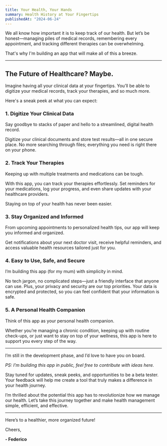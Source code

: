 ```yaml
---
title: Your Health, Your Hands
summary: Health History at Your Fingertips
publishedAt: "2024-06-24"
---
```


We all know how important it is to keep track of our health. But let’s be honest—managing piles of medical records, remembering every appointment, and tracking different therapies can be overwhelming.

That's why I'm building an app that will make all of this a breeze.

---

## The Future of Healthcare? Maybe.

Imagine having all your clinical data at your fingertips. You’ll be able to digitize your medical records, track your therapies, and so much more.

Here's a sneak peek at what you can expect:

### 1. Digitize Your Clinical Data

Say goodbye to stacks of paper and hello to a streamlined, digital health record.

Digitize your clinical documents and store test results—all in one secure place. No more searching through files; everything you need is right there on your phone.

### 2. Track Your Therapies

Keeping up with multiple treatments and medications can be tough.

With this app, you can track your therapies effortlessly. Set reminders for your medications, log your progress, and even share updates with your healthcare providers.

Staying on top of your health has never been easier.

### 3. Stay Organized and Informed

From upcoming appointments to personalized health tips, our app will keep you informed and organized.

Get notifications about your next doctor visit, receive helpful reminders, and access valuable health resources tailored just for you.

### 4. Easy to Use, Safe, and Secure

I’m building this app (for my mum) with simplicity in mind.

No tech jargon, no complicated steps—just a friendly interface that anyone can use. Plus, your privacy and security are our top priorities. Your data is encrypted and protected, so you can feel confident that your information is safe.

### 5. A Personal Health Companion

Think of this app as your personal health companion.

Whether you’re managing a chronic condition, keeping up with routine check-ups, or just want to stay on top of your wellness, this app is here to support you every step of the way.

---

I’m still in the development phase, and I’d love to have you on board.

_PS: I’m building this app in public, feel free to contribute with ideas here._

Stay tuned for updates, sneak peeks, and opportunities to be a beta tester. Your feedback will help me create a tool that truly makes a difference in your health journey.

I’m thrilled about the potential this app has to revolutionize how we manage our health. Let’s take this journey together and make health management simple, efficient, and effective.

---

Here’s to a healthier, more organized future!

Cheers,

**- Federico**
